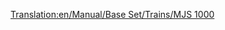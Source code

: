 [[Translation:en/Manual/Base Set/Trains/MJS 1000]]
{{pl/Pociągi|Image=[[File:en/Mjs1000.png]]
|Cost=£24,609 ($49.218)
|Speed=104 km/h (65 mph)
|Weight=120 t
|Power=2,200 hp (1,641 kW)
|Annual=£2,208 ($4.416)
|Designed=1965
|Lifespan=22 
|Capacity=N/A
|Description=Przy niższej prędkości maksymalnej i mniejszej mocy niż CS2400, nie ma żadnego powodu, aby używać tego pociągu zamiast CS2400. Należy jednak zauważyć, że MJS 1000 ma nieco dłuższą żywotność niż jego mocniejszy kuzyn.
|Real-life=MJS 1000 przypomina lokomotywę elektryczną  [http://en.wikipedia.org/wiki/List_of_South_African_locomotive_classes#Electric_locomotives SAR Class 5E] .}}